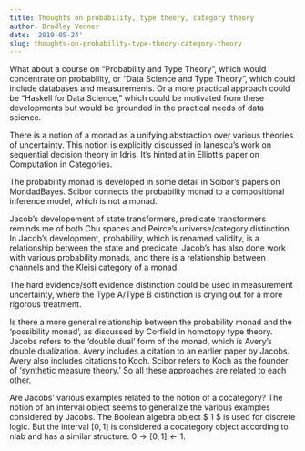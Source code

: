 ```yaml
---
title: Thoughts on probability, type theory, category theory
author: Bradley Venner
date: '2019-05-24'
slug: thoughts-on-probability-type-theory-category-theory
---
```

What about a course on "Probability and Type Theory", which would concentrate on probability, or "Data Science and Type Theory", which could include databases and measurements.  Or a more practical approach could be "Haskell for Data Science," which could be motivated from these developments but would be grounded in the practical needs of data science.

There is a notion of a monad as a unifying abstraction over various theories of uncertainty.  This notion is explicitly discussed in Ianescu's work on sequential decision theory in Idris.  It's hinted at in Elliott's paper on Computation in Categories.  

The probability monad is developed in some detail in Scibor's papers on MondadBayes.  Scibor connects the probability monad to a compositional inference model, which is not a monad.

Jacob's developement of state transformers, predicate transformers reminds me of both Chu spaces and Peirce's universe/category distinction.  In Jacob's development, probability, which is renamed validity, is a relationship between the state and predicate.  Jacob's has also done work with various probability monads, and there is a relationship between channels and the Kleisi category of a monad.

The hard evidence/soft evidence distinction could be used in measurement uncertainty, where the Type A/Type B distinction is crying out for a more rigorous treatment.

Is there a more general relationship between the probability monad and the 'possibility monad', as discussed by Corfield in homotopy type theory.  
Jacobs refers to the 'double dual' form of the monad, which is Avery's double dualization.  Avery includes a citation to an earlier paper by Jacobs.  Avery also includes citations to Koch.  Scibor refers to Koch as the founder of 'synthetic measure theory.'  So all these approaches are related to each other.

Are Jacobs' various examples related to the notion of a cocategory?  The notion of an interval object seems to generalize the various examples considered by Jacobs.  The Boolean algebra object $ 1 \rightarrow  2 \leftarrow 1 $ is used for discrete logic.  But the interval $[0,1]$ is considered a cocategory object according to nlab and has a similar structure:  $0 \rightarrow [0,1] \leftarrow 1$.  
